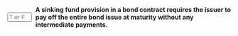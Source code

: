 ::: {.question-block}

<form onsubmit="event.preventDefault(); checkAnswerBox('module6_tf_q020','F')" style="display: flex; align-items: center; gap: 8px;">
<input type="text" id="module6_tf_q020" name="module6_tf_q020" maxlength="1" placeholder="T or F" style="width: 55px;" data-correct-answer="F" /> 
<label for="module6_tf_q020"><strong>A sinking fund provision in a bond contract requires the issuer to pay off the entire bond issue at maturity without any intermediate payments.</strong></label>
</form>

<div id="feedback-module6_tf_q020" class="feedback" data-status="" style="display:none;">
This is FALSE. A sinking fund requires the issuer to make periodic payments to retire portions of the debt before maturity.
</div>

:::
